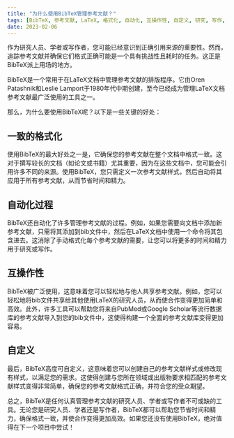 ```yaml
---
title: "为什么使用BibTeX管理参考文献？"
tags: [BibTeX, 参考文献, LaTeX, 格式化, 自动化, 互操作性, 自定义, 研究, 写作, 出版]
date: 2023-02-06
---
```


作为研究人员、学者或写作者，您可能已经意识到正确引用来源的重要性。然而，追踪参考文献并确保它们格式正确可能是一个具有挑战性且耗时的任务。这正是BibTeX派上用场的地方。

BibTeX是一个常用于在LaTeX文档中管理参考文献的排版程序。它由Oren Patashnik和Leslie Lamport于1980年代中期创建，至今已经成为管理LaTeX文档参考文献最广泛使用的工具之一。


<CiteDrive />

那么，为什么要使用BibTeX呢？以下是一些关键的好处：

## 一致的格式化

使用BibTeX的最大好处之一是，它确保您的参考文献在整个文档中格式一致。这对于撰写较长的文档（如论文或书籍）尤其重要，因为在这些文档中，您可能会引用许多不同的来源。使用BibTeX，您只需定义一次参考文献样式，然后自动将其应用于所有参考文献，从而节省时间和精力。

## 自动化过程

BibTeX还自动化了许多管理参考文献的过程。例如，如果您需要向文档中添加新参考文献，只需将其添加到bib文件中，然后在LaTeX文档中使用一个命令将其包含进去。这消除了手动格式化每个参考文献的需要，让您可以将更多的时间和精力用于研究或写作。

## 互操作性

BibTeX被广泛使用，这意味着您可以轻松地与他人共享参考文献。例如，您可以轻松地将bib文件共享给其他使用LaTeX的研究人员，从而使合作变得更加简单和高效。此外，许多工具可以帮助您将来自PubMed或Google Scholar等流行数据库的参考文献导入到您的bib文件中，这使得构建一个全面的参考文献库变得更加容易。

## 自定义

最后，BibTeX高度可自定义，这意味着您可以创建自己的参考文献样式或修改现有样式，以满足您的需求。这使得创建与您所在领域或出版物要求相匹配的参考文献样式变得非常简单，确保您的参考文献格式正确，并符合您的受众期望。

总之，BibTeX是任何认真管理参考文献的研究人员、学者或写作者不可或缺的工具。无论您是研究人员、学者还是写作者，BibTeX都可以帮助您节省时间和精力，确保格式一致，并使合作变得更加高效。如果您还没有使用BibTeX，绝对值得在下一个项目中尝试！